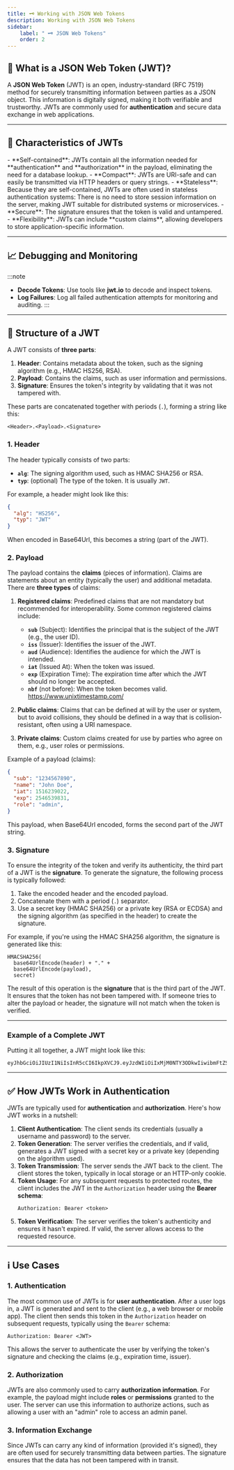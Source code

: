 ```yaml
---
title: 🗝 Working with JSON Web Tokens
description: Working with JSON Web Tokens
sidebar:
    label: " 🗝 JSON Web Tokens"
    order: 2
---
```



## 🚀 What is a JSON Web Token (JWT)?

A **<LinkOut href='https://jwt.io/'>JSON Web Token</LinkOut>** (JWT) is an open, industry-standard (<LinkOut href='https://datatracker.ietf.org/doc/html/rfc7519'>RFC 7519</LinkOut>) method for securely transmitting information between parties as a JSON object. This information is digitally signed, making it both verifiable and trustworthy. JWTs are commonly used for **authentication** and secure data exchange in web applications.

---

## 📑 Characteristics of JWTs

<Aside type="tip" title=":">
- **Self-contained**: JWTs contain all the information needed for **authentication** and **authorization** in the payload, eliminating the need for a database lookup.
- **Compact**: JWTs are URI-safe and can easily be transmitted via HTTP headers or query strings.
- **Stateless**: Because they are self-contained, JWTs are often used in stateless authentication systems: There is no need to store session information on the server, making JWT suitable for distributed systems or microservices.
- **Secure**: The signature ensures that the token is valid and untampered.
- **Flexibility**: JWTs can include **custom claims**, allowing developers to store application-specific information.
</Aside>

---

## 📈 **Debugging and Monitoring**
:::note
- **Decode Tokens**: Use tools like **<LinkOut href='https://jwt.io/'>jwt.io</LinkOut>** to decode and inspect tokens.
- **Log Failures**: Log all failed authentication attempts for monitoring and auditing.
:::

---

## 🎪 Structure of a JWT

A JWT consists of **three parts**:  
1. **Header**: Contains metadata about the token, such as the signing algorithm (e.g., HMAC HS256, RSA).
2. **Payload**: Contains the claims, such as user information and permissions.
3. **Signature**: Ensures the token's integrity by validating that it was not tampered with.


These parts are concatenated together with periods (`.`), forming a string like this:
```
<Header>.<Payload>.<Signature>
```

### 1. **Header**
The header typically consists of two parts:
- **`alg`**: The signing algorithm used, such as HMAC SHA256 or RSA.
- **`typ`**: (optional) The type of the token. It is usually `JWT`.

For example, a header might look like this:

```json
{
  "alg": "HS256",
  "typ": "JWT"
}
```

When encoded in Base64Url, this becomes a string (part of the JWT).

### 2. **Payload**
The payload contains the **claims** (pieces of information). Claims are statements about an entity (typically the user) and additional metadata. There are **three types** of claims:

1. **Registered claims**: Predefined claims that are not mandatory but recommended for interoperability. Some common registered claims include:
    - **`sub`** (Subject): Identifies the principal that is the subject of the JWT (e.g., the user ID).
    - **`iss`** (Issuer): Identifies the issuer of the JWT.
    - **`aud`** (Audience): Identifies the audience for which the JWT is intended.
    - **`iat`** (Issued At): When the token was issued.
    - **`exp`** (Expiration Time): The expiration time after which the JWT should no longer be accepted.
    - **`nbf`** (not before): When the token becomes valid.    
    https://www.unixtimestamp.com/
    
2. **Public claims**: Claims that can be defined at will by the user or system, but to avoid collisions, they should be defined in a way that is collision-resistant, often using a URI namespace.

3. **Private claims**: Custom claims created for use by parties who agree on them, e.g., user roles or permissions.

Example of a payload (claims):

```json
{
  "sub": "1234567890",
  "name": "John Doe",
  "iat": 1516239022,
  "exp": 2546539831,
  "role": "admin",
}
```

This payload, when Base64Url encoded, forms the second part of the JWT string.

### 3. **Signature**
To ensure the integrity of the token and verify its authenticity, the third part of a JWT is the **signature**. To generate the signature, the following process is typically followed:
1. Take the encoded header and the encoded payload.
2. Concatenate them with a period (`.`) separator.
3. Use a secret key (HMAC SHA256) or a private key (RSA or ECDSA) and the signing algorithm (as specified in the header) to create the signature.

For example, if you're using the HMAC SHA256 algorithm, the signature is generated like this:

```text
HMACSHA256(
  base64UrlEncode(header) + "." +
  base64UrlEncode(payload),
  secret)
```

The result of this operation is the **signature** that is the third part of the JWT. It ensures that the token has not been tampered with. If someone tries to alter the payload or header, the signature will not match when the token is verified.

---

### Example of a Complete JWT

Putting it all together, a JWT might look like this:

```
eyJhbGciOiJIUzI1NiIsInR5cCI6IkpXVCJ9.eyJzdWIiOiIxMjM0NTY3ODkwIiwibmFtZSI6IkpvaG4gRG9lIiwibWFya2V0Ijp0cnVlfQ.SflKxwRJSMeKKF2QT4fwpMeJf36POk6yJV_adQssw5c
```
---

## ✅ How JWTs Work in Authentication

JWTs are typically used for **authentication** and **authorization**. Here's how JWT works in a nutshell:

1. **Client Authentication**: The client sends its credentials (usually a username and password) to the server.
2. **Token Generation**: The server verifies the credentials, and if valid, generates a JWT signed with a secret key or a private key (depending on the algorithm used).
3. **Token Transmission**: The server sends the JWT back to the client. The client stores the token, typically in local storage or an HTTP-only cookie.
4. **Token Usage**: For any subsequent requests to protected routes, the client includes the JWT in the `Authorization` header using the **Bearer schema**:
     ```
     Authorization: Bearer <token>
     ```
5. **Token Verification**: The server verifies the token's authenticity and ensures it hasn't expired. If valid, the server allows access to the requested resource.

---

## ℹ **Use Cases**

### 1. **Authentication**
The most common use of JWTs is for **user authentication**. After a user logs in, a JWT is generated and sent to the client (e.g., a web browser or mobile app). The client then sends this token in the `Authorization` header on subsequent requests, typically using the `Bearer` schema:
```
Authorization: Bearer <JWT>
```
This allows the server to authenticate the user by verifying the token's signature and checking the claims (e.g., expiration time, issuer).

### 2. **Authorization**
JWTs are also commonly used to carry **authorization information**. For example, the payload might include **roles** or **permissions** granted to the user. The server can use this information to authorize actions, such as allowing a user with an "admin" role to access an admin panel.

### 3. **Information Exchange**
Since JWTs can carry any kind of information (provided it's signed), they are often used for securely transmitting data between parties. The signature ensures that the data has not been tampered with in transit.
